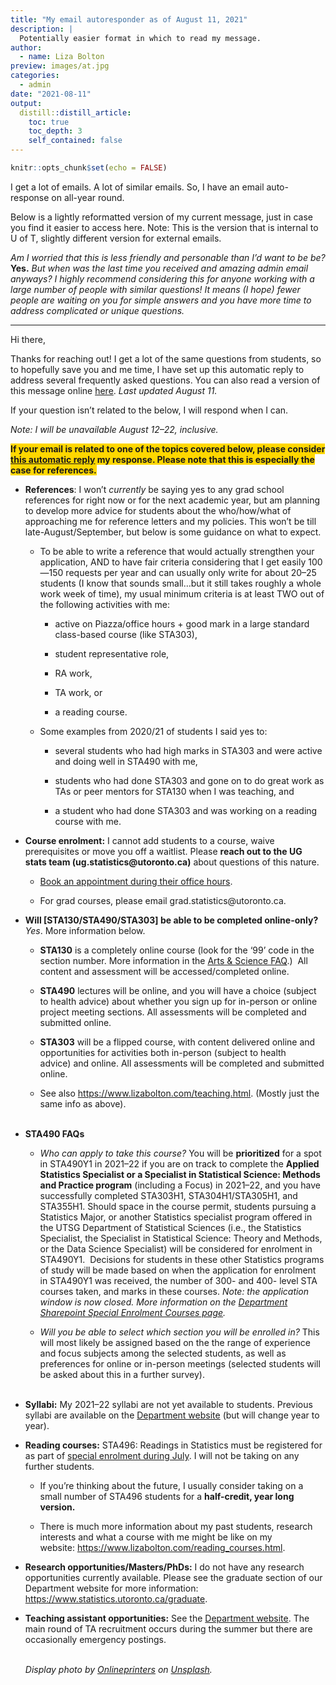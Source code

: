 ```yaml
---
title: "My email autoresponder as of August 11, 2021"
description: |
  Potentially easier format in which to read my message. 
author:
  - name: Liza Bolton
preview: images/at.jpg
categories: 
  - admin
date: "2021-08-11"
output:
  distill::distill_article:
    toc: true
    toc_depth: 3
    self_contained: false
---
```


```r
knitr::opts_chunk$set(echo = FALSE)
```

I get a lot of emails. A lot of similar emails. So, I have an email auto-response on all-year round.

Below is a lightly reformatted version of my current message, just in case you find it easier to access here. Note: This is the version that is internal to U of T, slightly different version for external emails.

*Am I worried that this is less friendly and personable than I'd want to be be?* **Yes.** *But when was the last time you received and amazing admin email anyways? I highly recommend considering this for anyone working with a large number of people with similar questions! It means (I hope) fewer people are waiting on you for simple answers and you have more time to address complicated or unique questions.*

------------------------------------------------------------------------

Hi there, 

Thanks for reaching out! I get a lot of the same questions from students, so to hopefully save you and me time, I have set up this automatic reply to address several frequently asked questions. You can also read a version of this message online [here](https://blog.lizabolton.com/posts/2021-08-11_autoresponder/ "https://blog.lizabolton.com/posts/2021-08-11_autoresponder/"). *Last updated August 11.*  

If your question isn't related to the below, I will respond when I can.

*Note: I will be unavailable August 12--22, inclusive.*

<span style="background-color: #FFD700">**If your email is related to one of the topics covered below, please consider [this automatic reply]{.ul} my response. Please note that this is especially the case for references.**<span>

-   **References**: I won't *currently* be saying yes to any grad school references for right now or for the next academic year, but am planning to develop more advice for students about the who/how/what of approaching me for reference letters and my policies. This won't be till late-August/September, but below is some guidance on what to expect.

    -   To be able to write a reference that would actually strengthen your application, AND to have fair criteria considering that I get easily 100---150 requests per year and can usually only write for about 20--25 students (I know that sounds small...but it still takes roughly a whole work week of time), my usual minimum criteria is at least TWO out of the following activities with me:

        -   active on Piazza/office hours + good mark in a large standard class-based course (like STA303),

        -   student representative role,

        -   RA work,

        -   TA work, or 

        -   a reading course.

    -   Some examples from 2020/21 of students I said yes to: 

        -   several students who had high marks in STA303 and were active and doing well in STA490 with me,

        -   students who had done STA303 and gone on to do great work as TAs or peer mentors for STA130 when I was teaching, and

        -   a student who had done STA303 and was working on a reading course with me.

-   **Course enrolment:** I cannot add students to a course, waive prerequisites or move you off a waitlist. Please **reach out to the UG stats team (ug.statistics\@utoronto.ca)** about questions of this nature.

    -   [Book an appointment during their office hours](https://outlook.office365.com/owa/calendar/DepartmentofStatisticalSciencesUndergraduate@utoronto.onmicrosoft.com/bookings/ "https://outlook.office365.com/owa/calendar/DepartmentofStatisticalSciencesUndergraduate@utoronto.onmicrosoft.com/bookings/").

    -   For grad courses, please email grad.statistics\@utoronto.ca.  **\
        **

-   **Will [STA130/STA490/STA303] be able to be completed online-only?** *Yes*. More information below.

    -   **STA130** is a completely online course (look for the '99' code in the section number. More information in the [Arts & Science FAQ](https://www.artsci.utoronto.ca/covid19-artsci-student-faqs "https://www.artsci.utoronto.ca/covid19-artsci-student-faqs").)  All content and assessment will be accessed/completed online.

    -   **STA490** lectures will be online, and you will have a choice (subject to health advice) about whether you sign up for in-person or online project meeting sections. All assessments will be completed and submitted online.

    -   **STA303** will be a flipped course, with content delivered online and opportunities for activities both in-person (subject to health advice) and online. All assessments will be completed and submitted online.

    -   See also <https://www.lizabolton.com/teaching.html>. (Mostly just the same info as above).\
        \

-   **STA490 FAQs**

    -   *Who can apply to take this course?* You will be **prioritized** for a spot in STA490Y1 in 2021--22 if you are on track to complete the **Applied Statistics Specialist or a Specialist in Statistical Science: Methods and Practice program** (including a Focus) in 2021--22, and you have successfully completed STA303H1, STA304H1/STA305H1, and STA355H1. Should space in the course permit, students pursuing a Statistics Major, or another Statistics specialist program offered in the UTSG Department of Statistical Sciences (i.e., the Statistics Specialist, the Specialist in Statistical Science: Theory and Methods, or the Data Science Specialist) will be considered for enrolment in STA490Y1.  Decisions for students in these other Statistics programs of study will be made based on when the application for enrolment in STA490Y1 was received, the number of 300- and 400- level STA courses taken, and marks in these courses. *Note: the application window is now closed. More information on the [Department Sharepoint Special Enrolment Courses page](https://utoronto.sharepoint.com/sites/ArtSci-STA/Undergrad/SitePages/Special-Enrolment-Courses--STA490Y1,-STA492H1-and-STA496H1-STA497H1.aspx "https://utoronto.sharepoint.com/sites/ArtSci-STA/Undergrad/SitePages/Special-Enrolment-Courses--STA490Y1,-STA492H1-and-STA496H1-STA497H1.aspx").*

    -   *Will you be able to select which section you will be enrolled in?* This will most likely be assigned based on the the range of experience and focus subjects among the selected students, as well as preferences for online or in-person meetings (selected students will be asked about this in a further survey).\
         \

-   **Syllabi:** My 2021--22 syllabi are not yet available to students. Previous syllabi are available on the [Department website](https://www.statistics.utoronto.ca/resources/past-courses-outlines "https://www.statistics.utoronto.ca/resources/past-courses-outlines") (but will change year to year).  

-   **Reading courses:** STA496: Readings in Statistics must be registered for as part of [special enrolment during July](https://utoronto.sharepoint.com/sites/ArtSci-STA/Undergrad/SitePages/Special-Enrolment-Courses--STA490Y1,-STA492H1-and-STA496H1-STA497H1.aspx "https://utoronto.sharepoint.com/sites/ArtSci-STA/Undergrad/SitePages/Special-Enrolment-Courses--STA490Y1,-STA492H1-and-STA496H1-STA497H1.aspx"). I will not be taking on any further students.

    -   If you're thinking about the future, I usually consider taking on a small number of STA496 students for a **half-credit, year long version.**

    -   There is much more information about my past students, research interests and what a course with me might be like on my website: <https://www.lizabolton.com/reading_courses.html>.

-   **Research opportunities/Masters/PhDs:** I do not have any research opportunities currently available. Please see the graduate section of our Department website for more information: <https://www.statistics.utoronto.ca/graduate>. 

-   **Teaching assistant opportunities:** See the [Department website](https://www.statistics.utoronto.ca/employment-opportunities/cupe-positions-unit-1 "https://www.statistics.utoronto.ca/employment-opportunities/cupe-positions-unit-1"). The main round of TA recruitment occurs during the summer but there are occasionally emergency postings. 

    \
    *Display photo by [Onlineprinters](https://unsplash.com/@onlineprinters?utm_source=unsplash&utm_medium=referral&utm_content=creditCopyText) on [Unsplash](https://unsplash.com/s/photos/email?utm_source=unsplash&utm_medium=referral&utm_content=creditCopyText).*
